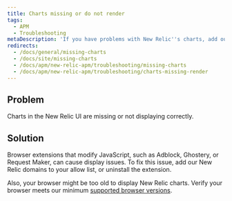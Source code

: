 ```yaml
---
title: Charts missing or do not render
tags:
  - APM
  - Troubleshooting
metaDescription: 'If you have problems with New Relic''s charts, add our site to the allow list in your ad blocker, or upgrade your browser.'
redirects:
  - /docs/general/missing-charts
  - /docs/site/missing-charts
  - /docs/apm/new-relic-apm/troubleshooting/missing-charts
  - /docs/apm/new-relic-apm/troubleshooting/charts-missing-render
---
```


## Problem

Charts in the New Relic UI are missing or not displaying correctly.

## Solution

Browser extensions that modify JavaScript, such as Adblock, Ghostery, or Request Maker, can cause display issues. To fix this issue, add our New Relic domains to your allow list, or uninstall the extension.

Also, your browser might be too old to display New Relic charts. Verify your browser meets our minimum [supported browser versions](/docs/apm/new-relic-apm/getting-started/supported-browsers).
